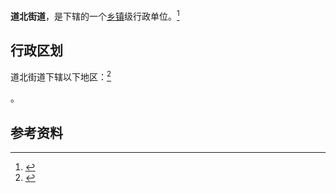 {{中国乡级行政区
|景观照片文件名 = 
|景观照片描述 = 
|汉语拼音 = 
|其他语言 = 
|其他语言名称 = 
|旧称 = 
|地名出处 = 
|位置图文件名 = 
|位置图描述 = 
|自定义图片= 
|建置时间 = 
|政府驻地 = 
|毗邻 = 
|总面积 = 
|总人口 = 
|总人口年份 = 
|户籍人口 = 
|户籍人口年份 = 
|常住人口 = 
|常住人口年份 = 
|人口密度 = 
|GDP = 
|GDP年份 = 
|邮政编码 = 
|电话区号 = 938
|官方网站 = 
|网站名称 = 
|62/05/03/001/000}}

'''道北街道'''，是{{PRC admin/fullname|62/05/03/001/000|3}}下辖的一个[[乡镇|乡镇]]级行政单位。<ref>{{PRC admin/ref sgc|{{PRC admin/parent|62/05/03/001/000}}}}</ref>

== 行政区划 ==

道北街道下辖以下地区：<ref>{{PRC admin/ref sgc|62/05/03/001/000}}</ref>

{{PRC admin/children|62/05/03/001/000}}。

== 参考资料 ==

{{reflist}}

{{行政区划小作品}}
{{PRC admin/navcat|62/05/03/001/000}}
